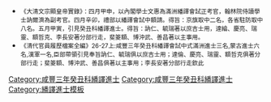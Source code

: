 {{Navbox
|name =咸豐三年癸丑科繙譯進士金榜
|title =咸豐三年癸丑科（[[1853年]]）繙譯進士金榜
|titlestyle = background-color:#FFD700;
|image =
|style = width:100%;text-align:center; 
|groupstyle = text-align:center; background-color:#FFD700;
|liststyle = text-align:center;
|state = {{{state<includeonly>|collapsed</includeonly>}}}
|group1 = 京旗<br>共2名
|list1 = [[訥仁]] - [[毓瑞]]

|group2 = 駐防<br>共8名
|list2 = [[李長安]]（廣州）- [[達綸]]（京口） - [[慶亮]]（杭州駐防蒙古鑲黃旗） - [[斐䈊額]]（福州）- [[博冲武|博-{冲}-武]]（涼州） - [[瑞靈]]（西安） - [[額哲克]]（荊州）- [[善昌]]（京口）

|belowstyle = text-align: center; background-color:#FFD700;
|below='''前一科：[[Template:咸豐二年壬子恩科繙譯進士金榜|咸豐二年壬子繙譯恩科]]　'''·'''　後一科：[[Template:咸豐六年丙辰科繙譯進士金榜|咸豐六年丙辰繙譯科]]'''<br>'''同科進士：[[Template:咸豐三年癸丑科殿試金榜|咸豐三年癸丑文科]]、[[Template:咸豐三年癸丑科武殿試金榜|咸豐三年癸丑武科]]'''
}}
[[Category:咸豐三年癸丑科繙譯進士]]
<noinclude>[[Category:咸豐三年癸丑科繙譯進士]][[Category:繙譯進士模板]]{{DEFAULTSORT:*}}
*<small>《大清文宗顯皇帝實錄》：四月甲申，以內閣學士文惠為滿洲繙譯會試正考官，翰林院侍讀學士訥爾濟為副考官。四月辛卯，禮部以繙譯會試中額請。得旨：京旗取中二名，各省駐防取中八名。五月甲寅，引見癸丑科繙譯進士。得旨：訥仁、毓瑞著以庶吉士用，達綸、慶亮、瑞靈、額哲克、李長安著分部行走，斐䈊額、博沖武、善昌著以主事用。<br />
*《清代官員履歷檔案全編》26-27上:咸豐三年癸丑科繙譯會試中式滿洲進士三名,蒙古進士六名,漢軍一名,臣部帶領引見奉旨訥仁、毓瑞俱以庶吉士用；達倫、慶亮、瑞靈、額哲克俱著分部行走；斐䈊額、博沖武、善昌俱著以主事用；李長安著分部行走欽此</small></noinclude>
